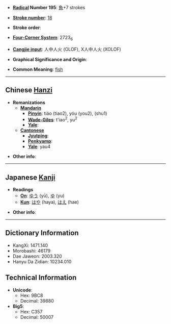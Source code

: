 * '''[[Wiktionary:Chinese radical index| Radical]] Number 195''': [[Wiktionary:Chinese radical index 魚|魚]]+7 strokes

* '''[[Wiktionary:Chinese total strokes index|Stroke number]]''': [[Wiktionary:Chinese total strokes index 18|18]]

* '''Stroke order''': 

* '''[[Wiktionary:Chinese four corner index|Four-Corner System]]''': 2723<sub>6</sub>

* '''[[Wiktionary:Chinese Cangjie index|Cangjie input]]''': 人中人火 (OLOF), X人中人火 (XOLOF)

* '''Graphical Significance and Origin''': 

* '''Common Meaning''': [[fish]]

----

== Chinese [[Hanzi]] ==

* '''Romanizations'''
** '''[[Mandarin]]'''
*** '''[[Pinyin]]''': tiáo (tiao2), yóu (you2), (shu1)
*** '''[[Wade-Giles]]''': t'iao<sup>2</sup>, yu<sup>2</sup>
*** '''[[Yale]]''': 
** '''[[Cantonese]]'''
*** '''[[Jyutping]]''':
*** '''[[Penkyamp]]''': 
*** '''[[Yale]]''': yau4

* '''Other info''': 

----

== Japanese [[Kanji]] ==

* '''Readings'''
** '''[[On]]''': [[ゆう]] (yū), [[ゆ]] (yu)
** '''[[Kun]]''': [[はや]] (haya), [[はえ]] (hae)

* '''Other info''':  

----

== Dictionary Information ==

* KangXi: 1471.140
* Morobashi: 46179
* Dae Jaweon: 2003.320
* Hanyu Da Zidian: 10234.010

== Technical Information ==

* '''Unicode''':
** Hex: 9BC8
** Decimal: 39880
* '''Big5''':
** Hex: C357
** Decimal: 50007